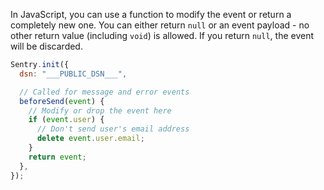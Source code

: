 In JavaScript, you can use a function to modify the event or return a completely new one.
You can either return `null` or an event payload - no other return value (including `void`) is allowed.
If you return `null`, the event will be discarded.

<SignInNote />

```javascript
Sentry.init({
  dsn: "___PUBLIC_DSN___",

  // Called for message and error events
  beforeSend(event) {
    // Modify or drop the event here
    if (event.user) {
      // Don't send user's email address
      delete event.user.email;
    }
    return event;
  },
});
```
